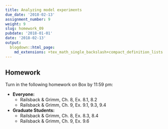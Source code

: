 ```yaml
---
title: Analyzing model experiments
due_date: '2018-02-13'
assignment_number: 9
weight: 9
slug: homework_09
pubdate: '2018-01-01'
date: '2018-02-13'
output:
  blogdown::html_page:
    md_extensions: +tex_math_single_backslash+compact_definition_lists
---
```

## Homework
Turn in the following homework on Box by 11:59 pm:

* **Everyone:**
  * Railsback & Grimm, Ch. 8, Ex. 8.1, 8.2
  * Railsback & Grimm, Ch. 9, Ex. 9.1, 9.3, 9.4
* **Graduate Students:**
  * Railsback & Grimm, Ch. 8, Ex. 8.3, 8.4
  * Railsback & Grimm, Ch. 9, Ex. 9.6

